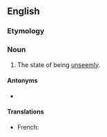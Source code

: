 ==English==

===Etymology===
{{suffix|en|unseemly|ness}}

===Noun===
{{en-noun|~}}

# The state of being [[unseemly]].

====Antonyms====
* {{l|en|seemliness}}

====Translations====
{{trans-top|State}}
* French: {{t+|fr|malséance|f}}
{{trans-mid}}
{{trans-bottom}}